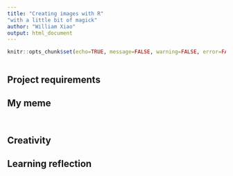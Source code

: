```yaml
---
title: "Creating images with R"
"with a little bit of magick"
author: "William Xiao"
output: html_document
---
```


```r
knitr::opts_chunk$set(echo=TRUE, message=FALSE, warning=FALSE, error=FALSE)
```

```css

```

## Project requirements


## My meme

```r


```


```r


```

## Creativity
  

## Learning reflection

